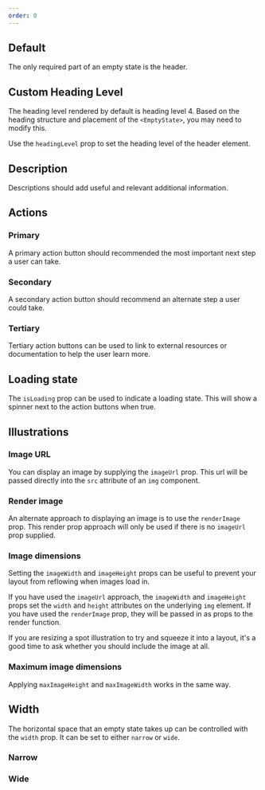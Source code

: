 ```yaml
---
order: 0
---
```



## Default

The only required part of an empty state is the header.

<Example Component={EmptyStateDefault} packageName="@atlaskit/empty-state" />

## Custom Heading Level

The heading level rendered by default is heading level 4. Based on the heading structure and placement of the `<EmptyState>`, you may need to modify this.

Use the `headingLevel` prop to set the heading level of the header element.

<Example
  Component={EmptyStateWithHeadingLevel}
  packageName="@atlaskit/empty-state"
/>

## Description

Descriptions should add useful and relevant additional information.

<Example
  Component={EmptyStateDescription}
  packageName="@atlaskit/empty-state"
/>

## Actions

### Primary

A primary action button should recommended the most important next step a user can take.

<Example
  Component={EmptyStatePrimaryAction}
  packageName="@atlaskit/empty-state"
/>

### Secondary

A secondary action button should recommend an alternate step a user could take.

<Example
  Component={EmptyStateSecondaryAction}
  packageName="@atlaskit/empty-state"
/>

### Tertiary

Tertiary action buttons can be used to link to external resources or documentation to help the user learn more.

<Example
  Component={EmptyStateTertiaryAction}
  packageName="@atlaskit/empty-state"
/>

## Loading state

The `isLoading` prop can be used to indicate a loading state. This will show a spinner next to the action buttons when true.

<Example Component={EmptyStateLoading} packageName="@atlaskit/empty-state" />

## Illustrations

### Image URL

You can display an image by supplying the `imageUrl` prop. This url will be passed directly into the `src` attribute of an `img` component.

<Example Component={EmptyStateImageUrl} packageName="@atlaskit/empty-state" />

### Render image

An alternate approach to displaying an image is to use the `renderImage` prop. This render prop approach will only be used if there is no `imageUrl` prop supplied.

<Example
  Component={EmptyStateRenderImage}
  packageName="@atlaskit/empty-state"
/>

### Image dimensions

Setting the `imageWidth` and `imageHeight` props can be useful to prevent your layout from reflowing when images load in.

If you have used the `imageUrl` approach, the `imageWidth` and `imageHeight` props set the `width` and `height` attributes on the underlying `img` element. If you have used the `renderImage` prop, they will be passed in as props to the render function.

If you are resizing a spot illustration to try and squeeze it into a layout, it's a good time to ask whether you should include the image at all.

<Example
  Component={EmptyStateImageDimensions}
  packageName="@atlaskit/empty-state"
/>

### Maximum image dimensions

Applying `maxImageHeight` and `maxImageWidth` works in the same way.

<Example
  Component={EmptyStateImageMaxDimensions}
  packageName="@atlaskit/empty-state"
/>

## Width

The horizontal space that an empty state takes up can be controlled with the `width` prop. It can be set to either `narrow` or `wide`.

### Narrow

<Example Component={EmptyStateNarrow} packageName="@atlaskit/empty-state" />

### Wide

<Example Component={EmptyStateWide} packageName="@atlaskit/empty-state" />
